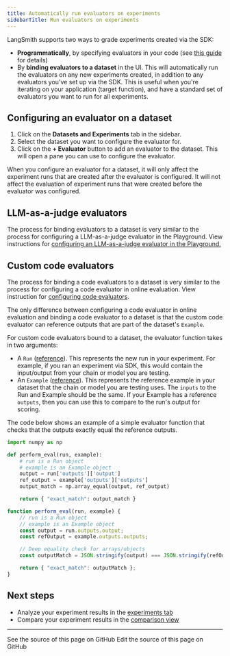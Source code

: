 ```yaml
---
title: Automatically run evaluators on experiments
sidebarTitle: Run evaluators on experiments
---
```


LangSmith supports two ways to grade experiments created via the SDK:

* **Programmatically**, by specifying evaluators in your code (see [this guide](/langsmith/evaluate-llm-application) for details)
* By **binding evaluators to a dataset** in the UI. This will automatically run the evaluators on any new experiments created, in addition to any evaluators you've set up via the SDK. This is useful when you're iterating on your application (target function), and have a standard set of evaluators you want to run for all experiments.

## Configuring an evaluator on a dataset

1. Click on the **Datasets and Experiments** tab in the sidebar.
2. Select the dataset you want to configure the evaluator for.
3. Click on the **+ Evaluator** button to add an evaluator to the dataset. This will open a pane you can use to configure the evaluator.

<Note>
When you configure an evaluator for a dataset, it will only affect the experiment runs that are created after the evaluator is configured. It will not affect the evaluation of experiment runs that were created before the evaluator was configured.
</Note>

## LLM-as-a-judge evaluators

The process for binding evaluators to a dataset is very similar to the process for configuring a LLM-as-a-judge evaluator in the Playground. View instructions for [configuring an LLM-as-a-judge evaluator in the Playground.](/langsmith/llm-as-judge?mode=ui)

## Custom code evaluators

The process for binding a code evaluators to a dataset is very similar to the process for configuring a code evaluator in online evaluation. View instruction for [configuring code evaluators](/langsmith/online-evaluations#configure-a-custom-code-evaluator).

The only difference between configuring a code evaluator in online evaluation and binding a code evaluator to a dataset is that the custom code evaluator can reference outputs that are part of the dataset's `Example`.

For custom code evaluators bound to a dataset, the evaluator function takes in two arguments:

* A `Run` ([reference](/langsmith/run-data-format)). This represents the new run in your experiment. For example, if you ran an experiment via SDK, this would contain the input/output from your chain or model you are testing.
* An `Example` ([reference](/langsmith/example-data-format)). This represents the reference example in your dataset that the chain or model you are testing uses. The `inputs` to the Run and Example should be the same. If your Example has a reference `outputs`, then you can use this to compare to the run's output for scoring.

The code below shows an example of a simple evaluator function that checks that the outputs exactly equal the reference outputs.

<CodeGroup>

```python Python
import numpy as np

def perform_eval(run, example):
    # run is a Run object
    # example is an Example object
    output = run['outputs']['output']
    ref_output = example['outputs']['outputs']
    output_match = np.array_equal(output, ref_output)

    return { "exact_match": output_match }
```

```javascript JavaScript
function perform_eval(run, example) {
    // run is a Run object
    // example is an Example object
    const output = run.outputs.output;
    const refOutput = example.outputs.outputs;

    // Deep equality check for arrays/objects
    const outputMatch = JSON.stringify(output) === JSON.stringify(refOutput);

    return { "exact_match": outputMatch };
}
```

</CodeGroup>

## Next steps

* Analyze your experiment results in the [experiments tab](/langsmith/analyze-an-experiment)
* Compare your experiment results in the [comparison view](/langsmith/compare-experiment-results)

---

<CardGroup cols={2}>
  <Card title="View Source" icon="eye" href="https://github.com/langchain-ai/docs/blob/main/src/langsmith/bind-evaluator-to-dataset.mdx">
    See the source of this page on GitHub
  </Card>
  <Card title="Edit Source" icon="pen-to-square" href="https://github.com/langchain-ai/docs/edit/main/src/langsmith/bind-evaluator-to-dataset.mdx">
    Edit the source of this page on GitHub
  </Card>
</CardGroup>
